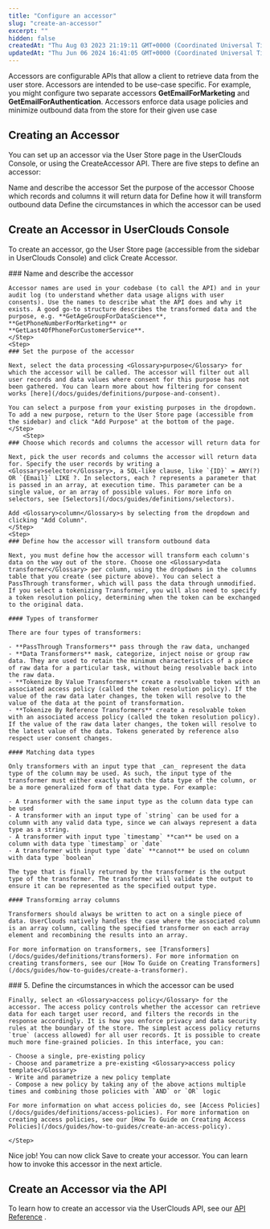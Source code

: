 ```yaml
---
title: "Configure an accessor"
slug: "create-an-accessor"
excerpt: ""
hidden: false
createdAt: "Thu Aug 03 2023 21:19:11 GMT+0000 (Coordinated Universal Time)"
updatedAt: "Thu Jun 06 2024 16:41:05 GMT+0000 (Coordinated Universal Time)"
---
```


Accessors are configurable APIs that allow a client to retrieve data from the user store. Accessors are intended to be use-case specific. For example, you might configure two separate accessors **GetEmailForMarketing** and **GetEmailForAuthentication**. Accessors enforce data usage policies and minimize outbound data from the store for their given use case

## Creating an Accessor

You can set up an accessor via the User Store page in the UserClouds Console, or using the CreateAccessor API. There are five steps to define an accessor:

<Steps>
    <Step>
    Name and describe the accessor
    </Step>
    <Step>
    Set the purpose of the accessor
    </Step>
    <Step>
    Choose which records and columns it will return data for
    </Step>
    <Step>
    Define how it will transform outbound data
    </Step>
    <Step>
    Define the circumstances in which the accessor can be used
    </Step>
</Steps>

## Create an Accessor in UserClouds Console

To create an accessor, go the User Store page (accessible from the sidebar in UserClouds Console) and click Create Accessor. 

<Steps>
    <Step>
    ### Name and describe the accessor

    Accessor names are used in your codebase (to call the API) and in your audit log (to understand whether data usage aligns with user consents). Use the names to describe what the API does and why it exists. A good go-to structure describes the transformed data and the purpose, e.g. **GetAgeGroupForDataScience**, **GetPhoneNumberForMarketing** or **GetLast4OfPhoneForCustomerService**.
    </Step>
    <Step>
    ### Set the purpose of the accessor

    Next, select the data processing <Glossary>purpose</Glossary> for which the accessor will be called. The accessor will filter out all user records and data values where consent for this purpose has not been gathered. You can learn more about how filtering for consent works [here](/docs/guides/definitions/purpose-and-consent).

    You can select a purpose from your existing purposes in the dropdown. To add a new purpose, return to the User Store page (accessible from the sidebar) and click "Add Purpose" at the bottom of the page.
    </Step>
        <Step>
    ### Choose which records and columns the accessor will return data for

    Next, pick the user records and columns the accessor will return data for. Specify the user records by writing a <Glossary>selector</Glossary>, a SQL-like clause, like `{ID}` = ANY(?) OR `{Email}` LIKE ?. In selectors, each ? represents a parameter that is passed in an array, at execution time. This parameter can be a single value, or an array of possible values. For more info on selectors, see [Selectors](/docs/guides/definitions/selectors).

    Add <Glossary>column</Glossary>s by selecting from the dropdown and clicking "Add Column".
    </Step>
    <Step>
    ### Define how the accessor will transform outbound data

    Next, you must define how the accessor will transform each column's data on the way out of the store. Choose one <Glossary>data transformer</Glossary> per column, using the dropdowns in the columns table that you create (see picture above). You can select a PassThrough transformer, which will pass the data through unmodified. If you select a tokenizing Transformer, you will also need to specify a token resolution policy, determining when the token can be exchanged to the original data.

    #### Types of transformer

    There are four types of transformers:

    - **PassThrough Transformers** pass through the raw data, unchanged
    - **Data Transformers** mask, categorize, inject noise or group raw data. They are used to retain the minimum characteristics of a piece of raw data for a particular task, without being resolvable back into the raw data.
    - **Tokenize By Value Transformers** create a resolvable token with an associated access policy (called the token resolution policy). If the value of the raw data later changes, the token will resolve to the value of the data at the point of transformation.
    - **Tokenize By Reference Transformers** create a resolvable token with an associated access policy (called the token resolution policy). If the value of the raw data later changes, the token will resolve to the latest value of the data. Tokens generated by reference also respect user consent changes.

    #### Matching data types

    Only transformers with an input type that _can_ represent the data type of the column may be used. As such, the input type of the transformer must either exactly match the data type of the column, or be a more generalized form of that data type. For example: 

    - A transformer with the same input type as the column data type can be used
    - A transformer with an input type of `string` can be used for a column with any valid data type, since we can always represent a data type as a string.
    - A transformer with input type `timestamp` **can** be used on a column with data type `timestamp` or `date`
    - A transformer with input type `date` **cannot** be used on column with data type `boolean`

    The type that is finally returned by the transformer is the output type of the transformer. The transformer will validate the output to ensure it can be represented as the specified output type.

    #### Transforming array columns

    Transformers should always be written to act on a single piece of data. UserClouds natively handles the case where the associated column is an array column, calling the specified transformer on each array element and recombining the results into an array.

    For more information on transformers, see [Transformers](/docs/guides/definitions/transformers). For more information on creating transformers, see our [How To Guide on Creating Transformers](/docs/guides/how-to-guides/create-a-transformer).
</Step>
<Step>
    ### 5. Define the circumstances in which the accessor can be used

    Finally, select an <Glossary>access policy</Glossary> for the accessor. The access policy controls whether the accessor can retrieve data for each target user record, and filters the records in the response accordingly. It is how you enforce privacy and data security rules at the boundary of the store. The simplest access policy returns `true` (access allowed) for all user records. It is possible to create much more fine-grained policies. In this interface, you can:

    - Choose a single, pre-existing policy
    - Choose and parametrize a pre-existing <Glossary>access policy template</Glossary>
    - Write and parametrize a new policy template
    - Compose a new policy by taking any of the above actions multiple times and combining those policies with `AND` or `OR` logic

    For more information on what access policies do, see [Access Policies](/docs/guides/definitions/access-policies). For more information on creating access policies, see our [How To Guide on Creating Access Policies](/docs/guides/how-to-guides/create-an-access-policy).
    
    </Step>
</Steps>

Nice job! You can now click Save to create your accessor. You can learn how to invoke this accessor in the next article.

## Create an Accessor via the API

To learn how to create an accessor via the UserClouds API, see our [API Reference](/docs/reference/post_userstore-config-accessors) .
